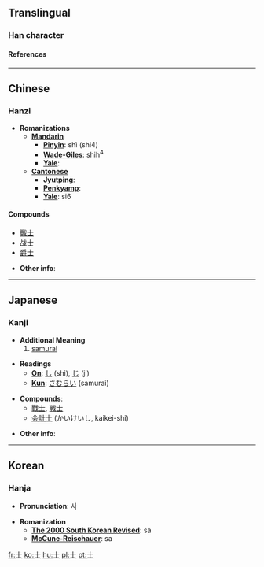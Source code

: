 ==Translingual==
===Han character===
{{Han char|rn=33|rad=士|as=00|sn=3|so=|four=4010<sub>0</sub>|canj=十一 (JM)|cmean= [[scholar]], [[gentleman]];  [[soldier]], [[non-commissioned officer]];  A certain Chinese chess piece}}
====References====
{{Han ref|kx=0242.380|dkj=05638|dj=0482.380|hdz=10416.010|uh=58EB|ud=22763|bh=A468|bd=42088}}
----

==Chinese==
===Hanzi===


* '''Romanizations'''
** '''[[Mandarin]]'''
*** '''[[Pinyin]]''': shì (shi4)
*** '''[[Wade-Giles]]''': shih<sup>4</sup>
*** '''[[Yale]]''': 
** '''[[Cantonese]]'''
*** '''[[Jyutping]]''':
*** '''[[Penkyamp]]''': 
*** '''[[Yale]]''': si6

====Compounds====
*[[戰士]]
*[[战士]]
*[[爵士]]

* '''Other info''': 
----

==Japanese==
===Kanji===


* '''Additional Meaning'''
*# [[samurai]]

* '''Readings'''
** '''[[On]]''': [[し]] (shi), [[じ]] (ji)
** '''[[Kun]]''': [[さむらい]] (samurai)

* '''Compounds''':
**[[戰士]], [[戦士]]
**[[会計士]] (かいけいし, kaikei-shi)

* '''Other info''':  
----

==Korean==
===Hanja===

* '''Pronunciation''': 사

* '''Romanization'''
** '''[[The 2000 South Korean Revised Romanization|The 2000 South Korean Revised]]''': sa
** '''[[McCune-Reischauer]]''': sa


[[fr:士]]
[[ko:士]]
[[hu:士]]
[[pl:士]]
[[pt:士]]